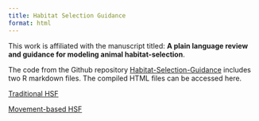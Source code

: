 ```yaml
---
title: Habitat Selection Guidance
format: html
---
```


This work is affiliated with the manuscript titled: **A plain language review and guidance for modeling animal habitat-selection**.

The code from the Github repository [Habitat-Selection-Guidance](https://github.com/bgerber123/Habitat-Selection-Guidance/) includes two R markdown files. The compiled HTML files can be accessed here.


[Traditional HSF](TraditionalHSF.html)
  
[Movement-based HSF](MovementHSF.html)